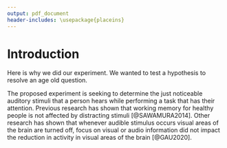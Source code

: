 ```yaml
---
output: pdf_document
header-includes: \usepackage{placeins}
---
```


\newpage

# Introduction

Here is why we did our experiment. We wanted to test a hypothesis to resolve an age old question.

The proposed experiment is seeking to determine the just noticeable auditory stimuli that a person hears while performing a task that has their attention. Previous research has shown that working memory for healthy people is not affected by distracting stimuli [@SAWAMURA2014].  Other research has shown that whenever audible stimulus occurs visual areas of the brain are turned off, focus on visual or audio information did not impact the reduction in activity in visual areas of the brain [@GAU2020]. 
